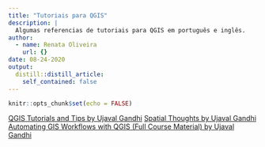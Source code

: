 ---
title: "Tutoriais para QGIS"
description: |
  Algumas referencias de tutoriais para QGIS em português e inglês.
author:
  - name: Renata Oliveira
    url: {}
date: 08-24-2020
output:
  distill::distill_article:
    self_contained: false
---

```{r setup, include=FALSE}
knitr::opts_chunk$set(echo = FALSE)
```

[QGIS Tutorials and Tips by Ujaval Gandhi](http://www.qgistutorials.com/pt_BR/) 
[Spatial Thoughts by Ujaval Gandhi](https://spatialthoughts.com/)
[Automating GIS Workflows with QGIS (Full Course Material) by Ujaval Gandhi](https://courses.spatialthoughts.com/automating-gis-workflows.html)